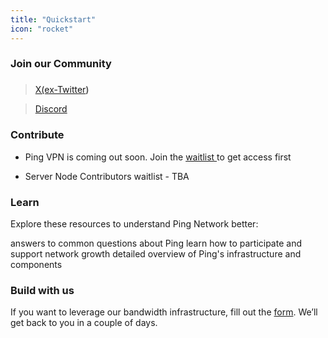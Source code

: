 ```yaml
---
title: "Quickstart"
icon: "rocket"
---
```


### **Join our Community**

<CardGroup cols="2">
  <Card title="Follow us on X (Twitter)" icon="x-twitter" href="https://x.com/pingnetwork_io">

  </Card>

  <Card title="Join the Discord community" icon="Discord" href="https://discord.gg/pingnetwork">

  </Card>
</CardGroup>

###

> [X(ex-Twitter](https://x.com/pingnetwork_io)**)**

> [Discord](https://discord.gg/pingnetwork)

### Contribute

* Ping VPN is coming out soon. Join the [waitlist ](https://pingnetwork.io)to get access first

* Server Node Contributors waitlist - TBA

### Learn&#x20;

Explore these resources to understand Ping Network better:

<CardGroup cols={3}>
  <Card title="FAQ" icon="paintbrush" href="/Help-Center/FAQ">
    answers to common questions about Ping
  </Card>

  <Card title="Contributing Guide" icon="square-code" href="/Overview/HowtoContribute">
    learn how to participate and support network growth
  </Card>

  <Card title="Technical Architecture" icon="chart-mixed" href="/Overview/Architecture">
    detailed overview of Ping's infrastructure and components
  </Card>
</CardGroup>

### Build with us

If you want to leverage our bandwidth infrastructure, fill out the [form](https://forms.gle/NKD35i9kF5rDHUf6A). We’ll get back to you in a couple of days.

##